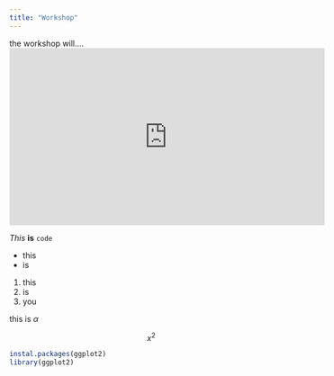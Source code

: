 ```yaml
---
title: "Workshop"
---
```


the workshop will....
<iframe width="560" height="315" src="https://www.youtube.com/embed/zarll9bx6FI" title="YouTube video player" frameborder="0" allow="accelerometer; autoplay; clipboard-write; encrypted-media; gyroscope; picture-in-picture; web-share" allowfullscreen></iframe>

*This* **is** `code`

* this
* is

1. this
1. is
1. you 

this is $\alpha$

$$
x^2
$$

```R
instal.packages(ggplot2)
library(ggplot2)
```
